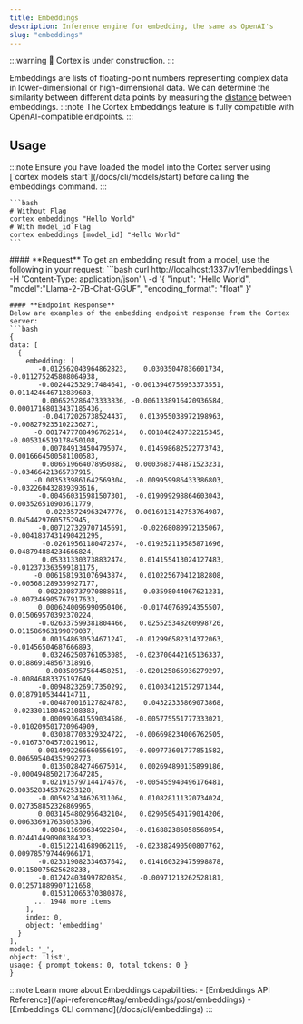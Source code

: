 ```yaml
---
title: Embeddings
description: Inference engine for embedding, the same as OpenAI's
slug: "embeddings"
---
```



:::warning
🚧 Cortex is under construction.
:::

Embeddings are lists of floating-point numbers representing complex data in lower-dimensional or high-dimensional data. We can determine the similarity between different data points by measuring the [distance](https://en.wikipedia.org/wiki/Cosine_similarity) between embeddings.
:::note
The Cortex Embeddings feature is fully compatible with OpenAI-compatible endpoints.
:::

## Usage

<Tabs>
  <TabItem  value="CLI" label="CLI" default>
  :::note
  Ensure you have loaded the model into the Cortex server using [`cortex models start`](/docs/cli/models/start) before calling the embeddings command.
  :::

    ```bash 
    # Without Flag
    cortex embeddings "Hello World"
    # With model_id Flag
    cortex embeddings [model_id] "Hello World"
    ```
  </TabItem>
  <TabItem value="CURL" label="CURL">
  #### **Request**
  To get an embedding result from a model, use the following in your request:
  ```bash
curl http://localhost:1337/v1/embeddings \
    -H 'Content-Type: application/json' \
    -d '{
        "input": "Hello World",
        "model":"Llama-2-7B-Chat-GGUF",
        "encoding_format": "float"
    }'


  ```
  #### **Endpoint Response**
  Below are examples of the embedding endpoint response from the Cortex server:
  ```bash
{
  data: [
    {
      embedding: [
         -0.012562043964862823,    0.03035047836601734,  -0.011275245808064938,
         -0.002442532917484641, -0.0013946756953373551,   0.011424646712839603,
          0.006525286473333836, -0.0061338916420936584, 0.00017168013437185436,
          -0.04172026738524437,   0.013955038972198963,  -0.008279235102236271,
        -0.0017477788496762514,   0.001848240732215345,  -0.005316519178450108,
          0.007849134504795074,   0.014598682522773743,  0.0016664500581100583,
          0.006519664078950882,  0.0003683744871523231,   -0.03466421365737915,
        -0.0035339861642569304,  -0.009959986433386803,  -0.032260432839393616,
         -0.004560315981507301,  -0.019099298864603043,   0.003526510903611779,
           0.02235724963247776,  0.0016913142753764987,    0.04544297605752945,
         -0.007127329707145691,   -0.02268080972135067, -0.0041837431490421295,
          -0.02619561180472374,  -0.019252119585871696,   0.048794884234666824,
          0.053313303738832474,   0.014155413024127483,  -0.012373363599181175,
        -0.0061581931076943874,   0.010225670412182808,  -0.005681289359927177,
         0.0022308737970888615,    0.03598044067621231,  -0.007346905767917633,
         0.0006240096990950406,   -0.01740768924355507,   0.015069570392370224,
         -0.026337599381804466,   0.025525348260998726,   0.011586963199079037,
          0.001548630534671247,  -0.012996582314372063,   -0.01456504687666893,
          0.032462503761053085,  -0.023700442165136337,   0.018869148567318916,
           0.00358957564458251,  -0.020125865936279297,   -0.00846883375197649,
         -0.009482326917350292,   0.010034121572971344,    0.01879105344414711,
         -0.004870016127824783,    0.04322335869073868,  -0.023301180452108383,
          0.000993641559034586,  -0.005775551777333021,  -0.010209501720964909,
          0.030387703329324722,  -0.006698234006762505,  -0.016737045720219612,
         0.0014992266660556197,  -0.009773601777851582,   0.006595404352992773,
          0.013502842746675014,   0.002694890135899186, -0.0004948502173647285,
          0.021915797144174576,  -0.005455940496176481,   0.003528345376253128,
         -0.005923434626311064,   0.010828111320734024,   0.027358852326869965,
         0.0031454802956432104,   0.029050540179014206,   0.006336917635053396,
          0.008611698634922504,  -0.016882386058568954,   0.024414490908384323,
         -0.015122141689062119,  -0.023382490500807762,   0.009785797446966171,
         -0.023319082334637642,   0.014160329475998878,    0.01150075625628233,
         -0.012424034997820854,   -0.00971213262528181,   0.012571889907121658,
          0.015312065370380878,
        ... 1948 more items
      ],
      index: 0,
      object: 'embedding'
    }
  ],
  model: '_',
  object: 'list',
  usage: { prompt_tokens: 0, total_tokens: 0 }
}
  ```
  </TabItem>
</Tabs>
:::note
Learn more about Embeddings capabilities:
- [Embeddings API Reference](/api-reference#tag/embeddings/post/embeddings)
- [Embeddings CLI command](/docs/cli/embeddings)
:::